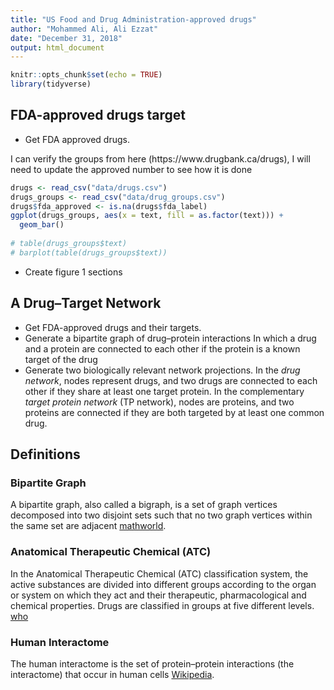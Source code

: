 ```yaml
---
title: "US Food and Drug Administration-approved drugs"
author: "Mohammed Ali, Ali Ezzat"
date: "December 31, 2018"
output: html_document
---
```


```r
knitr::opts_chunk$set(echo = TRUE)
library(tidyverse)
```

## FDA-approved drugs target
- Get FDA approved drugs.

I can verify the groups from here (https://www.drugbank.ca/drugs), I will need to update the approved number to see how it is done
```r
drugs <- read_csv("data/drugs.csv")
drugs_groups <- read_csv("data/drug_groups.csv")
drugs$fda_approved <- is.na(drugs$fda_label)
ggplot(drugs_groups, aes(x = text, fill = as.factor(text))) +
  geom_bar()
  
# table(drugs_groups$text)
# barplot(table(drugs_groups$text))
```


- Create figure 1 sections

## A Drug–Target Network
- Get FDA-approved drugs and their targets.
- Generate a bipartite graph of drug–protein interactions
 In which a drug and a protein are connected to each other if the protein is a known target of the
drug
- Generate two biologically relevant network projections. 
 In the *drug network*, nodes represent drugs, and two drugs are connected to each other if they share at least one target protein.
 In the complementary *target protein network* (TP network), nodes are proteins, and two proteins
are connected if they are both targeted by at least one common drug.

## Definitions
### Bipartite Graph
A bipartite graph, also called a bigraph, is a set of graph vertices decomposed into two disjoint sets such that no two graph vertices within the same set are adjacent [mathworld](http://mathworld.wolfram.com/BipartiteGraph.html). 

### Anatomical Therapeutic Chemical (ATC) 
In the Anatomical Therapeutic Chemical (ATC) classification system, the active substances are divided into different groups according to the organ or system on which they act and their therapeutic, pharmacological and chemical properties. 
Drugs are classified in groups at five different levels. [who](https://www.who.int/medicines/regulation/medicines-safety/toolkit_atc/en/)

### Human Interactome
The human interactome is the set of protein–protein interactions (the interactome) that occur in human cells [Wikipedia](https://en.wikipedia.org/wiki/Human_interactome).